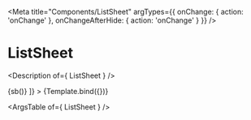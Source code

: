 


<Meta
  title="Components/ListSheet"
  argTypes={{
    onChange: { action: 'onChange' },
    onChangeAfterHide: { action: 'onChange' }
  }}
/>

# ListSheet

<Description of={ ListSheet } />


<Canvas>
  <Story
    name="ListSheet"
    args={{
      open: true,
      title: 'Leasing Reports',
      options: [
        {
          Icon: Icons.Application,
          value: 'application',
          label: 'Engagement Score',
        },
        {
          Icon: Icons.Application,
          value: 'responsiveness',
          label: 'Responsiveness',
        },
      ],
      height: 48,
      isHideAfterChoose: true,
    }}
    decorators={[
      (sb) => <View style={{height: 300}}>{sb()}</View>
    ]}
  >
    {Template.bind({})}
  </Story>
</Canvas>

<ArgsTable of={ ListSheet } />
